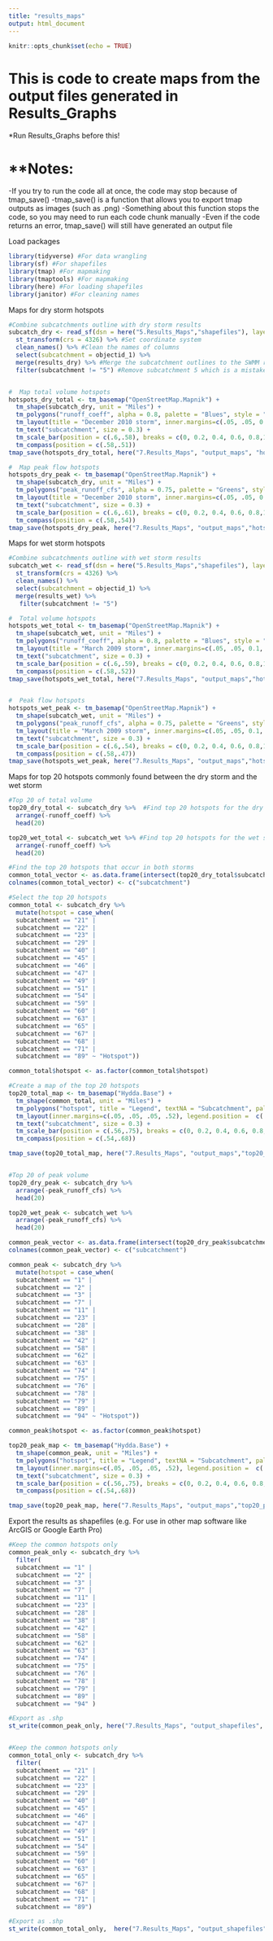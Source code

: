 ```yaml
---
title: "results_maps"
output: html_document
---
```


```r
knitr::opts_chunk$set(echo = TRUE)
```

# This is code to create maps from the output files generated in Results_Graphs
*Run Results_Graphs before this!

# **Notes: 
-If you try to run the code all at once, the code may stop because of tmap_save() 
-tmap_save() is a function that allows you to export tmap outputs as images (such as .png)
-Something about this function stops the code, so you may need to run each code chunk manually 
-Even if the code returns an error, tmap_save() will still have generated an output file




Load packages
```r
library(tidyverse) #For data wrangling
library(sf) #For shapefiles
library(tmap) #For mapmaking
library(tmaptools) #For mapmaking
library(here) #For loading shapefiles
library(janitor) #For cleaning names
```

Maps for dry storm hotspots
```r
#Combine subcatchments outline with dry storm results
subcatch_dry <- read_sf(dsn = here("5.Results_Maps","shapefiles"), layer = "subcatch_outline") %>%
  st_transform(crs = 4326) %>% #Set coordinate system
  clean_names() %>% #Clean the names of columns
  select(subcatchment = objectid_1) %>% 
  merge(results_dry) %>% #Merge the subcatchment outlines to the SWMM results for the dry storm (from Results_Graphs)
  filter(subcatchment != "5") #Remove subcatchment 5 which is a mistake (overlaps another subcatchment)


#  Map total volume hotspots  
hotspots_dry_total <- tm_basemap("OpenStreetMap.Mapnik") +
  tm_shape(subcatch_dry, unit = "Miles") +
  tm_polygons("runoff_coeff", alpha = 0.8, palette = "Blues", style = "cont", n=8, title = "Runoff Coefficient") +
  tm_layout(title = "December 2010 storm", inner.margins=c(.05, .05, 0.1, .53), legend.position =  c(.6,.63), legend.title.size = 1.4, legend.text.size = 1) +
  tm_text("subcatchment", size = 0.3) +
  tm_scale_bar(position = c(.6,.58), breaks = c(0, 0.2, 0.4, 0.6, 0.8,1)) +
  tm_compass(position = c(.58,.51))
tmap_save(hotspots_dry_total, here("7.Results_Maps", "output_maps", "hotspots_dry_total.png"))

#  Map peak flow hotspots
hotspots_dry_peak <- tm_basemap("OpenStreetMap.Mapnik") +
  tm_shape(subcatch_dry, unit = "Miles") +
  tm_polygons("peak_runoff_cfs", alpha = 0.75, palette = "Greens", style = "cont", n=8, legend.hist = TRUE, title = "Peak Discharge (cfs)") +
  tm_layout(title = "December 2010 storm", inner.margins=c(.05, .05, 0.1, .53), legend.position =  c(.6,.35), legend.title.size = 1.4, legend.text.size = 1) +
  tm_text("subcatchment", size = 0.3) +
  tm_scale_bar(position = c(.6,.61), breaks = c(0, 0.2, 0.4, 0.6, 0.8,1)) +
  tm_compass(position = c(.58,.54))
tmap_save(hotspots_dry_peak, here("7.Results_Maps", "output_maps","hotspots_dry_peak.png"))

```

Maps for wet storm hotspots
```r
#Combine subcatchments outline with wet storm results
subcatch_wet <- read_sf(dsn = here("5.Results_Maps","shapefiles"), layer = "subcatch_outline") %>%
  st_transform(crs = 4326) %>% 
  clean_names() %>% 
  select(subcatchment = objectid_1) %>% 
  merge(results_wet) %>% 
   filter(subcatchment != "5")

#  Total volume hotspots  
hotspots_wet_total <- tm_basemap("OpenStreetMap.Mapnik") +
  tm_shape(subcatch_wet, unit = "Miles") +
  tm_polygons("runoff_coeff", alpha = 0.8, palette = "Blues", style = "cont", n=8, legend.hist = TRUE, title = "Runoff Coefficient") +
  tm_layout(title = "March 2009 storm", inner.margins=c(.05, .05, 0.1, .53), legend.position =  c(.6,.32), legend.title.size = 1.4, legend.text.size = 1) +
  tm_text("subcatchment", size = 0.3) +
  tm_scale_bar(position = c(.6,.59), breaks = c(0, 0.2, 0.4, 0.6, 0.8,1)) +
  tm_compass(position = c(.58,.52))
tmap_save(hotspots_wet_total, here("7.Results_Maps", "output_maps","hotspots_wet_total.png"))


#  Peak flow hotspots
hotspots_wet_peak <- tm_basemap("OpenStreetMap.Mapnik") +
  tm_shape(subcatch_wet, unit = "Miles") +
  tm_polygons("peak_runoff_cfs", alpha = 0.75, palette = "Greens", style = "cont", n=8, legend.hist = TRUE, title = "Peak Discharge (cfs)") +
  tm_layout(title = "March 2009 storm", inner.margins=c(.05, .05, 0.1, .53), legend.position =  c(.6,.27), legend.title.size = 1.4, legend.text.size = 1) +
  tm_text("subcatchment", size = 0.3) +
  tm_scale_bar(position = c(.6,.54), breaks = c(0, 0.2, 0.4, 0.6, 0.8,1)) +
  tm_compass(position = c(.58,.47))
tmap_save(hotspots_wet_peak, here("7.Results_Maps", "output_maps","hotspots_wet_peak.png"))
```

Maps for top 20 hotspots commonly found between the dry storm and the wet storm
```r
#Top 20 of total volume
top20_dry_total <- subcatch_dry %>%  #Find top 20 hotspots for the dry storm
  arrange(-runoff_coeff) %>% 
  head(20)

top20_wet_total <- subcatch_wet %>% #Find top 20 hotspots for the wet storm
  arrange(-runoff_coeff) %>% 
  head(20)

#Find the top 20 hotspots that occur in both storms
common_total_vector <- as.data.frame(intersect(top20_dry_total$subcatchment, top20_wet_total$subcatchment)) 
colnames(common_total_vector) <- c("subcatchment")

#Select the top 20 hotspots 
common_total <- subcatch_dry %>% 
  mutate(hotspot = case_when(
  subcatchment == "21" | 
  subcatchment == "22" |
  subcatchment == "23" |
  subcatchment == "29" | 
  subcatchment == "40" | 
  subcatchment == "45" |
  subcatchment == "46" |
  subcatchment == "47" | 
  subcatchment == "49" | 
  subcatchment == "51" |
  subcatchment == "54" | 
  subcatchment == "59" | 
  subcatchment == "60" | 
  subcatchment == "63" | 
  subcatchment == "65" | 
  subcatchment == "67" | 
  subcatchment == "68" | 
  subcatchment == "71" | 
  subcatchment == "89" ~ "Hotspot"))

common_total$hotspot <- as.factor(common_total$hotspot)

#Create a map of the top 20 hotspots
top20_total_map <- tm_basemap("Hydda.Base") +
  tm_shape(common_total, unit = "Miles") +
  tm_polygons("hotspot", title = "Legend", textNA = "Subcatchment", palette="#045a8d", alpha = 0.8)+
  tm_layout(inner.margins=c(.05, .05, .05, .52), legend.position =  c(.56,.8),legend.title.size = 1.4, legend.text.size = 1) +
  tm_text("subcatchment", size = 0.3) +
  tm_scale_bar(position = c(.56,.75), breaks = c(0, 0.2, 0.4, 0.6, 0.8,1)) +
  tm_compass(position = c(.54,.68))

tmap_save(top20_total_map, here("7.Results_Maps", "output_maps","top20_total_map.png"))


#Top 20 of peak volume
top20_dry_peak <- subcatch_dry %>% 
  arrange(-peak_runoff_cfs) %>% 
  head(20)

top20_wet_peak <- subcatch_wet %>% 
  arrange(-peak_runoff_cfs) %>% 
  head(20)

common_peak_vector <- as.data.frame(intersect(top20_dry_peak$subcatchment, top20_wet_peak$subcatchment)) 
colnames(common_peak_vector) <- c("subcatchment")

common_peak <- subcatch_dry %>% 
  mutate(hotspot = case_when(
  subcatchment == "1" | 
  subcatchment == "2" |
  subcatchment == "3" |
  subcatchment == "7" | 
  subcatchment == "11" | 
  subcatchment == "23" |
  subcatchment == "28" |
  subcatchment == "38" | 
  subcatchment == "42" | 
  subcatchment == "58" |
  subcatchment == "62" | 
  subcatchment == "63" | 
  subcatchment == "74" | 
  subcatchment == "75" | 
  subcatchment == "76" | 
  subcatchment == "78" | 
  subcatchment == "79" | 
  subcatchment == "89" | 
  subcatchment == "94" ~ "Hotspot"))

common_peak$hotspot <- as.factor(common_peak$hotspot)

top20_peak_map <- tm_basemap("Hydda.Base") +
  tm_shape(common_peak, unit = "Miles") +
  tm_polygons("hotspot", title = "Legend", textNA = "Subcatchment", palette="#006d2c", alpha = 0.8)+
  tm_layout(inner.margins=c(.05, .05, .05, .52), legend.position =  c(.56,.8),legend.title.size = 1.4, legend.text.size = 1) +
  tm_text("subcatchment", size = 0.3) +
  tm_scale_bar(position = c(.56,.75), breaks = c(0, 0.2, 0.4, 0.6, 0.8,1)) +
  tm_compass(position = c(.54,.68))

tmap_save(top20_peak_map, here("7.Results_Maps", "output_maps","top20_peak_map.png"))

```


Export the results as shapefiles (e.g. For use in other map software like ArcGIS or Google Earth Pro)
```r
#Keep the common hotspots only
common_peak_only <- subcatch_dry %>% 
  filter(
  subcatchment == "1" | 
  subcatchment == "2" |
  subcatchment == "3" |
  subcatchment == "7" | 
  subcatchment == "11" | 
  subcatchment == "23" |
  subcatchment == "28" |
  subcatchment == "38" | 
  subcatchment == "42" | 
  subcatchment == "58" |
  subcatchment == "62" | 
  subcatchment == "63" | 
  subcatchment == "74" | 
  subcatchment == "75" | 
  subcatchment == "76" | 
  subcatchment == "78" | 
  subcatchment == "79" | 
  subcatchment == "89" | 
  subcatchment == "94" )

#Export as .shp
st_write(common_peak_only, here("7.Results_Maps", "output_shapefiles", "common_peak.shp"))


#Keep the common hotspots only
common_total_only <- subcatch_dry %>% 
  filter(
  subcatchment == "21" | 
  subcatchment == "22" |
  subcatchment == "23" |
  subcatchment == "29" | 
  subcatchment == "40" | 
  subcatchment == "45" |
  subcatchment == "46" |
  subcatchment == "47" | 
  subcatchment == "49" | 
  subcatchment == "51" |
  subcatchment == "54" | 
  subcatchment == "59" | 
  subcatchment == "60" | 
  subcatchment == "63" | 
  subcatchment == "65" | 
  subcatchment == "67" | 
  subcatchment == "68" | 
  subcatchment == "71" | 
  subcatchment == "89")

#Export as .shp
st_write(common_total_only,  here("7.Results_Maps", "output_shapefiles","common_total.shp")
```
